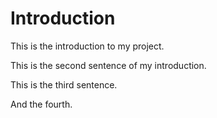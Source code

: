 # Introduction

This is the introduction to my project.

This is the second sentence of my introduction.

This is the third sentence.

And the fourth.
